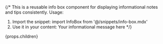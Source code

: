 {/* 
  This is a reusable info box component for displaying informational notes and tips consistently.
  Usage: 
  1. Import the snippet: import InfoBox from '@/snippets/info-box.mdx'
  2. Use it in your content: <InfoBox>Your informational message here</InfoBox>
*/}

<div className="bg-blue-100 border-l-4 border-blue-500 p-4 mb-4 rounded-r-lg">
  <div className="flex items-start">
    <div className="flex-shrink-0">
      <Icon icon="circle-info" className="h-5 w-5 text-blue-500" />
    </div>
    <div className="ml-3">
      <div className="text-sm text-gray-800">
        {props.children}
      </div>
    </div>
  </div>
</div>